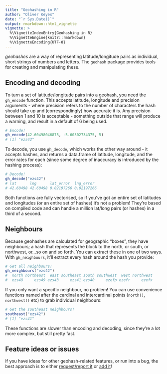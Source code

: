 ```yaml
---
title: "Geohashing in R"
author: "Oliver Keyes"
date: "`r Sys.Date()`"
output: rmarkdown::html_vignette
vignette: >
  %\VignetteIndexEntry{Geohashing in R}
  %\VignetteEngine{knitr::rmarkdown}
  %\VignetteEncoding{UTF-8}
---
```


*geohashes* are a way of representing latitude/longitude pairs as individual, short strings of numbers and letters. The <code>geohash</code> package provides tools for creating and manipulating these.

## Encoding and decoding

To turn a set of latitude/longitude pairs into a geohash, you need the <code>gh_encode</code> function. This accepts latitude, longitude and precision arguments - where precision refers to the number of characters the hash should take up and (correspondingly) how accurate it is. Any precision between 1 and 10 is acceptable - something outside that range will produce a warning, and result in a default of 6 being used.

```r
# Encode!
gh_encode(42.60498046875, -5.60302734375, 5)
# [1] "ezs42"
```

To decode, you use <code>gh_decode</code>, which works the other way around - it accepts hashes, and returns a data.frame of latitude, longitude, and the error rates for each (since some degree of inaccuracy is introduced by the hashing process):

```r
# Decode!
gh_decode("ezs42")
# lat      lng      lat_error  lng_error
# 42.60498 42.60498 0.02197266 0.02197266
```

Both functions are fully vectorised, so if you've got an entire set of latitudes and longitudes (or an entire set of hashes) it's not a problem! They're based on compiled code and can handle a million lat/long pairs (or hashes) in a third of a second.

## Neighbours

Because geohashes are calculated for geographic "boxes", they have neighbours; a hash that represents the block to the north, or south, or northwest, or...so on and so forth. You can extract these in one of two ways. With <code>gh_neighbours</code>, it'll extract every hash around the hash you provide:

```r
# Get all neighbours!
gh_neighbours("ezs42")
#  north northeast  east southeast south southwest  west northwest
#  ezs48     ezs49 ezs43     ezs41 ezs40     ezefp ezefr     ezefx
```

If you only want a specific neighbour, no problem! You can use convenience functions named after the cardinal and intercardinal points (<code>north()</code>, <code>northwest()</code> etc) to grab individual neighbours:

```r
# Get the southeast neighbours!
southeast("ezs42")
# [1] "ezs41"
```

These functions are slower than encoding and decoding, since they're a lot more complex, but still pretty fast.

## Feature ideas or issues
If you have ideas for other geohash-related features, or run into a bug, the best approach is to either [request/report it](https://github.com/Ironholds/geohash/issues) or [add it](https://github.com/Ironholds/geohash/pulls)!

